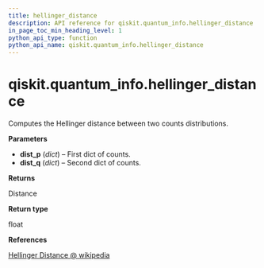 ```yaml
---
title: hellinger_distance
description: API reference for qiskit.quantum_info.hellinger_distance
in_page_toc_min_heading_level: 1
python_api_type: function
python_api_name: qiskit.quantum_info.hellinger_distance
---
```


<span id="qiskit-quantum-info-hellinger-distance" />

# qiskit.quantum\_info.hellinger\_distance

<Function id="qiskit.quantum_info.hellinger_distance" isDedicatedPage={true} github="https://github.com/qiskit/qiskit/tree/stable/0.20/qiskit/quantum_info/analysis/distance.py" signature="hellinger_distance(dist_p, dist_q)">
  Computes the Hellinger distance between two counts distributions.

  **Parameters**

  *   **dist\_p** (*dict*) – First dict of counts.
  *   **dist\_q** (*dict*) – Second dict of counts.

  **Returns**

  Distance

  **Return type**

  float

  **References**

  [Hellinger Distance @ wikipedia](https://en.wikipedia.org/wiki/Hellinger_distance)
</Function>

